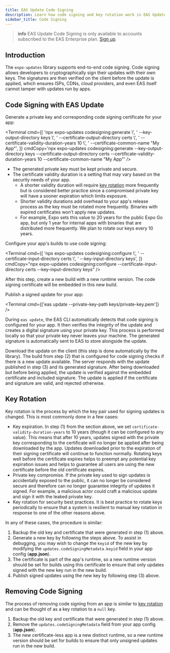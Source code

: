 ```yaml
---
title: EAS Update Code Signing
description: Learn how code signing and key rotation work in EAS Update.
sidebar_title: Code Signing
---
```



> **info** EAS Update Code Signing is only available to accounts subscribed to the EAS Enterprise plan. [Sign up](https://expo.dev/pricing).

## Introduction

The `expo-updates` library supports end-to-end code signing. Code signing allows developers to cryptographically sign their updates with their own keys. The signatures are then verified on the client before the update is applied, which ensures ISPs, CDNs, cloud providers, and even EAS itself cannot tamper with updates run by apps.

## Code Signing with EAS Update

<Step label="1">

Generate a private key and corresponding code signing certificate for your app:

<Terminal
  cmd={[
    'npx expo-updates codesigning:generate \\',
    '  --key-output-directory keys \\',
    '  --certificate-output-directory certs \\',
    '  --certificate-validity-duration-years 10 \\',
    '  --certificate-common-name "My App"',
  ]}
  cmdCopy='npx expo-updates codesigning:generate --key-output-directory keys --certificate-output-directory certs --certificate-validity-duration-years 10 --certificate-common-name "My App"'
/>

- The generated private key must be kept private and secure.
- The certificate validity duration is a setting that may vary based on the security needs of your app.
  - A shorter validity duration will require [key rotation](#key-rotation) more frequently but is considered better practice since a compromised private key will have a sooner expiration which limits exposure.
  - Shorter validity durations add overhead to your app's release process as the key must be rotated more frequently. Binaries with expired certificates won't apply new updates.
  - For example, Expo sets this value to 20 years for the public Expo Go app, but only 1 year for internal apps with binaries that are distributed more frequently. We plan to rotate our keys every 10 years.

</Step>

<Step label="2">

Configure your app's builds to use code signing:

<Terminal
  cmd={[
    'npx expo-updates codesigning:configure \\',
    '  --certificate-input-directory certs \\',
    '  --key-input-directory keys',
  ]}
  cmdCopy="npx expo-updates codesigning:configure --certificate-input-directory certs --key-input-directory keys"
/>

After this step, create a new build with a new runtime version. The code signing certificate will be embedded in this new build.

</Step>

<Step label="3">

Publish a signed update for your app:

<Terminal cmd={['eas update --private-key-path keys/private-key.pem']} />

During `eas update`, the EAS CLI automatically detects that code signing is configured for your app. It then verifies the integrity of the update and creates a digital signature using your private key. This process is performed locally so that your private key never leaves your machine. The generated signature is automatically sent to EAS to store alongside the update.

</Step>

<Step label="4">

Download the update on the client (this step is done automatically by the library). The build from
step (2) that is configured for code signing checks if there is a new update available. The server
responds with the update published in step (3) and its generated signature. After being downloaded
but before being applied, the update is verified against the embedded certificate and included
signature. The update is applied if the certificate and signature are valid, and rejected
otherwise.

</Step>

## Key Rotation

Key rotation is the process by which the key pair used for signing updates is changed. This is most commonly done in a few cases:

- Key expiration. In step (1) from the section above, we set `certificate-validity-duration-years` to 10 years (though it can be configured to any value). This means that after 10 years, updates signed with the private key corresponding to the certificate will no longer be applied after being downloaded by the app. Updates downloaded prior to the expiration of their signing certificate will continue to function normally. Rotating keys well before the certificate expires helps to preempt any potential key expiration issues and helps to guarantee all users are using the new certificate before the old certificate expires.
- Private key compromise. If the private key used to sign updates is accidentally exposed to the public, it can no longer be considered secure and therefore can no longer guarantee integrity of updates it signed. For example, a malicious actor could craft a malicious update and sign it with the leaked private key.
- Key rotation for security best practices. It is best practice to rotate keys periodically to ensure that a system is resilient to manual key rotation in response to one of the other reasons above.

In any of these cases, the procedure is similar:

1. Backup the old key and certificate that were generated in step (1) above.
2. Generate a new key by following the steps above. To assist in debugging, you may wish to change the `keyid` of the new key by modifying the `updates.codeSigningMetadata.keyid` field in your app config (**app.json**).
3. The certificate is part of the app's runtime, so a new runtime version should be set for builds using this certificate to ensure that only updates signed with the new key run in the new build.
4. Publish signed updates using the new key by following step (3) above.

## Removing Code Signing

The process of removing code signing from an app is similar to [key rotation](#key-rotation) and can be thought of as a key rotation to a `null` key.

1. Backup the old key and certificate that were generated in step (1) above.
2. Remove the `updates.codeSigningMetadata` field from your app config (**app.json**).
3. The new certificate-less app is a new distinct runtime, so a new runtime version should be set for builds to ensure that only unsigned updates run in the new build.
